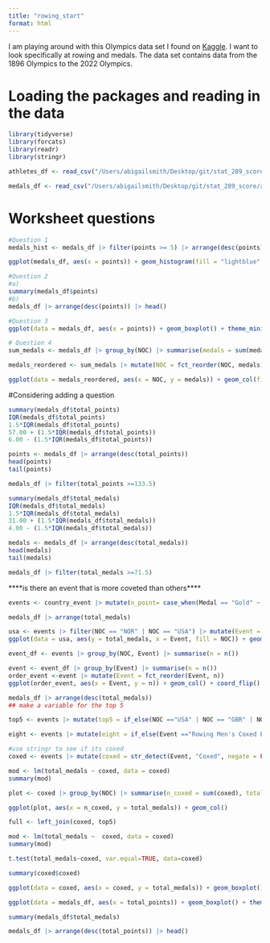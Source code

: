 ```yaml
---
title: "rowing_start"
format: html
---
```


I am playing around with this Olympics data set I found on [Kaggle](https://www.kaggle.com/code/kalilurrahman/olympic-games-eda){}. I want to look specifically at rowing and medals. The data set contains data from the 1896 Olympics to the 2022 Olympics. 

# Loading the packages and reading in the data

```r
library(tidyverse)
library(forcats)
library(readr)
library(stringr)
```

```r
athletes_df <- read_csv("/Users/abigailsmith/Desktop/git/stat_289_score/awsmit22/rowing_module/data_repo_submission/athlete_events.csv")
```

```r
medals_df <- read_csv("/Users/abigailsmith/Desktop/git/stat_289_score/awsmit22/rowing_module/data_repo_submission/rowing_medals.csv")
```

# Worksheet questions

```r
#Question 1
medals_hist <- medals_df |> filter(points >= 5) |> arrange(desc(points)) 

ggplot(medals_df, aes(x = points)) + geom_histogram(fill = "lightblue", colour = "black", bins = 20) + theme_minimal() + labs(title = "Histogram of points for all countries in all events")
```

```r
#Question 2
#a)
summary(medals_df$points)
#b)
medals_df |> arrange(desc(points)) |> head()
```

```r
#Question 3
ggplot(data = medals_df, aes(x = points)) + geom_boxplot() + theme_minimal()
```


```r
# Question 4
sum_medals <- medals_df |> group_by(NOC) |> summarise(medals = sum(medals)) 

medals_reordered <- sum_medals |> mutate(NOC = fct_reorder(NOC, medals))

ggplot(data = medals_reordered, aes(x = NOC, y = medals)) + geom_col(fill = "lightblue", colour = "grey") + coord_flip() + theme_minimal() + labs(title = "Barplot of NOC ranked by medals")
```


#Considering adding a question

```r
summary(medals_df$total_points)
IQR(medals_df$total_points)
1.5*IQR(medals_df$total_points)
57.00 + (1.5*IQR(medals_df$total_points))
6.00 - (1.5*IQR(medals_df$total_points))
```

```r
points <- medals_df |> arrange(desc(total_points))
head(points)
tail(points)
```

```r
medals_df |> filter(total_points >=133.5)
```

```r
summary(medals_df$total_medals)
IQR(medals_df$total_medals)
1.5*IQR(medals_df$total_medals)
31.00 + (1.5*IQR(medals_df$total_medals))
4.00 - (1.5*IQR(medals_df$total_medals))
```

```r
medals <- medals_df |> arrange(desc(total_medals))
head(medals)
tail(medals)
```

```r
medals_df |> filter(total_medals >=71.5)
```
****is there an event that is more coveted than others****
```r
events <- country_event |> mutate(n_point= case_when(Medal == "Gold" ~ 3, Medal == "Silver" ~ 2, Medal == "Bronze" ~ 1)) |> group_by(NOC, Event) |> summarise(total_medals = n(), total_points = sum(n_point))
```

```r
medals_df |> arrange(total_medals) 
```

```r
usa <- events |> filter(NOC == "NOR" | NOC == "USA") |> mutate(Event = fct_reorder(Event, total_medals))
ggplot(data = usa, aes(y = total_medals, x = Event, fill = NOC)) + geom_col(position = "dodge") + coord_flip()
```

```r
event_df <- events |> group_by(NOC, Event) |> summarise(n = n()) 
```

```r
event <- event_df |> group_by(Event) |> summarise(n = n())
order_event <-event |> mutate(Event = fct_reorder(Event, n))
ggplot(order_event, aes(x = Event, y = n)) + geom_col() + coord_flip()
```

```r
medals_df |> arrange(desc(total_medals))
## make a variable for the top 5
```

```r
top5 <- events |> mutate(top5 = if_else(NOC =="USA" | NOC == "GBR" | NOC == "GER" | NOC == "GDR" | NOC == "ITA", true = 1, false = 0))
```

```r
eight <- events |> mutate(eight = if_else(Event =="Rowing Men's Coxed Eights" | Event == "Rowing Women's Coxed Eights", true = 1, false = 0))
```

```r
#use stringr to see if its coxed
coxed <- events |> mutate(coxed = str_detect(Event, "Coxed", negate = FALSE))
```

```r
mod <- lm(total_medals ~ coxed, data = coxed)
summary(mod)
```

```r
plot <- coxed |> group_by(NOC) |> summarise(n_coxed = sum(coxed), total_medals = sum(total_medals))
```

```r
ggplot(plot, aes(x = n_coxed, y = total_medals)) + geom_col()
```

```r
full <- left_join(coxed, top5)
```

```r
mod <- lm(total_medals ~  coxed, data = coxed)
summary(mod)
```

```r
t.test(total_medals~coxed, var.equal=TRUE, data=coxed)
```

```r
summary(coxed$coxed)
```

```r
ggplot(data = coxed, aes(x = coxed, y = total_medals)) + geom_boxplot() + theme_minimal()
```

```r
ggplot(data = medals_df, aes(x = total_points)) + geom_boxplot() + theme_minimal()
```

```r
summary(medals_df$total_medals)
```

```r
medals_df |> arrange(desc(total_points)) |> head()
```


